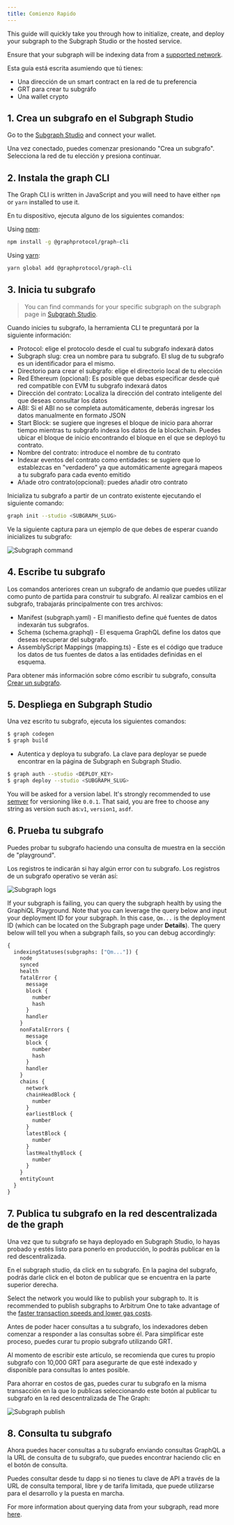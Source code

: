 ```yaml
---
title: Comienzo Rapido
---
```


This guide will quickly take you through how to initialize, create, and deploy your subgraph to the Subgraph Studio or the hosted service.

Ensure that your subgraph will be indexing data from a [supported network](/developing/supported-networks).

Esta guía está escrita asumiendo que tú tienes:

-   Una dirección de un smart contract en la red de tu preferencia
-   GRT para crear tu subgráfo
-   Una wallet crypto

## 1.  Crea un subgrafo en el Subgraph Studio

Go to the [Subgraph Studio](https://thegraph.com/studio/) and connect your wallet.

Una vez conectado, puedes comenzar presionando "Crea un subgrafo". Selecciona la red de tu elección y presiona continuar.

## 2.  Instala the graph CLI

The Graph CLI is written in JavaScript and you will need to have either `npm` or `yarn` installed to use it.

En tu dispositivo, ejecuta alguno de los siguientes comandos:

Using [npm](https://www.npmjs.com/):

```sh
npm install -g @graphprotocol/graph-cli
```

Using [yarn](https://yarnpkg.com/):

```sh
yarn global add @graphprotocol/graph-cli
```

## 3.  Inicia tu subgrafo

> You can find commands for your specific subgraph on the subgraph page in [Subgraph Studio](https://thegraph.com/studio/).

Cuando inicies tu subgrafo, la herramienta CLI te preguntará por la siguiente información:

-   Protocol: elige el protocolo desde el cual tu subgrafo indexará datos
-   Subgraph slug: crea un nombre para tu subgrafo. El slug de tu subgrafo es un identificador para el mismo.
-   Directorio para crear el subgrafo: elige el directorio local de tu elección
-   Red Ethereum (opcional): Es posible que debas especificar desde qué red compatible con EVM tu subgrafo indexará datos
-   Dirección del contrato: Localiza la dirección del contrato inteligente del que deseas consultar los datos
-   ABI: Si el ABI no se completa automáticamente, deberás ingresar los datos manualmente en formato JSON
-   Start Block: se sugiere que ingreses el bloque de inicio para ahorrar tiempo mientras tu subgrafo indexa los datos de la blockchain. Puedes ubicar el bloque de inicio encontrando el bloque en el que se deployó tu contrato.
-   Nombre del contrato: introduce el nombre de tu contrato
-   Indexar eventos del contrato como entidades: se sugiere que lo establezcas en "verdadero" ya que automáticamente agregará mapeos a tu subgrafo para cada evento emitido
-   Añade otro contrato(opcional): puedes añadir otro contrato

Inicializa tu subgrafo a partir de un contrato existente ejecutando el siguiente comando:

```sh
graph init --studio <SUBGRAPH_SLUG>
```

Ve la siguiente captura para un ejemplo de que debes de esperar cuando inicializes tu subgrafo:

![Subgraph command](/img/subgraph-init-example.png)

## 4.  Escribe tu subgrafo

Los comandos anteriores crean un subgrafo de andamio que puedes utilizar como punto de partida para construir tu subgrafo. Al realizar cambios en el subgrafo, trabajarás principalmente con tres archivos:

-   Manifest (subgraph.yaml) - El manifiesto define qué fuentes de datos indexarán tus subgrafos.
-   Schema (schema.graphql) - El esquema GraphQL define los datos que deseas recuperar del subgrafo.
-   AssemblyScript Mappings (mapping.ts) - Este es el código que traduce los datos de tus fuentes de datos a las entidades definidas en el esquema.

Para obtener más información sobre cómo escribir tu subgrafo, consulta [Crear un subgrafo](/developing/creating-a-subgraph).

## 5.  Despliega en Subgraph Studio

Una vez escrito tu subgrafo, ejecuta los siguientes comandos:

```sh
$ graph codegen
$ graph build
```

-   Autentica y deploya tu subgrafo. La clave para deployar se puede encontrar en la página de Subgraph en Subgraph Studio.

```sh
$ graph auth --studio <DEPLOY_KEY>
$ graph deploy --studio <SUBGRAPH_SLUG>
```

You will be asked for a version label. It's strongly recommended to use [semver](https://semver.org/) for versioning like `0.0.1`. That said, you are free to choose any string as version such as:`v1`, `version1`, `asdf`.

## 6.  Prueba tu subgrafo

Puedes probar tu subgrafo haciendo una consulta de muestra en la sección de "playground".

Los registros te indicarán si hay algún error con tu subgrafo. Los registros de un subgrafo operativo se verán así:

![Subgraph logs](/img/subgraph-logs-image.png)

If your subgraph is failing, you can query the subgraph health by using the GraphiQL Playground. Note that you can leverage the query below and input your deployment ID for your subgraph. In this case, `Qm...` is the deployment ID (which can be located on the Subgraph page under **Details**). The query below will tell you when a subgraph fails, so you can debug accordingly:

```graphql
{
  indexingStatuses(subgraphs: ["Qm..."]) {
    node
    synced
    health
    fatalError {
      message
      block {
        number
        hash
      }
      handler
    }
    nonFatalErrors {
      message
      block {
        number
        hash
      }
      handler
    }
    chains {
      network
      chainHeadBlock {
        number
      }
      earliestBlock {
        number
      }
      latestBlock {
        number
      }
      lastHealthyBlock {
        number
      }
    }
    entityCount
  }
}
```

## 7.  Publica tu subgrafo en la red descentralizada de the graph

Una vez que tu subgrafo se haya deployado en Subgraph Studio, lo hayas probado y estés listo para ponerlo en producción, lo podrás publicar en la red descentralizada.

En el subgraph studio, da click en tu subgrafo. En la pagina del subgrafo, podrás darle click en el boton de publicar que se encuentra en la parte superior derecha.

Select the network you would like to publish your subgraph to. It is recommended to publish subgraphs to Arbitrum One to take advantage of the [faster transaction speeds and lower gas costs](/arbitrum/arbitrum-faq).

Antes de poder hacer consultas a tu subgrafo, los indexadores deben comenzar a responder a las consultas sobre él. Para simplificar este proceso, puedes curar tu propio subgrafo utilizando GRT.

Al momento de escribir este artículo, se recomienda que cures tu propio subgrafo con 10,000 GRT para asegurarte de que esté indexado y disponible para consultas lo antes posible.

Para ahorrar en costos de gas, puedes curar tu subgrafo en la misma transacción en la que lo publicas seleccionando este botón al publicar tu subgrafo en la red descentralizada de The Graph:

![Subgraph publish](/img/publish-and-signal-tx.png)

## 8.  Consulta tu subgrafo

Ahora puedes hacer consultas a tu subgrafo enviando consultas GraphQL a la URL de consulta de tu subgrafo, que puedes encontrar haciendo clic en el botón de consulta.

Puedes consultar desde tu dapp si no tienes tu clave de API a través de la URL de consulta temporal, libre y de tarifa limitada, que puede utilizarse para el desarrollo y la puesta en marcha.

For more information about querying data from your subgraph, read more [here](/querying/querying-the-graph/).

